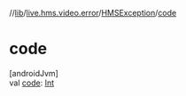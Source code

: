 //[lib](/api-reference/android/v2/home/content)/[live.hms.video.error](../index)/[HMSException](index)/[code](code)

# code

[androidJvm]\
val [code](code): [Int](https://kotlinlang.org/api/latest/jvm/stdlib/kotlin/-int/index.html)
